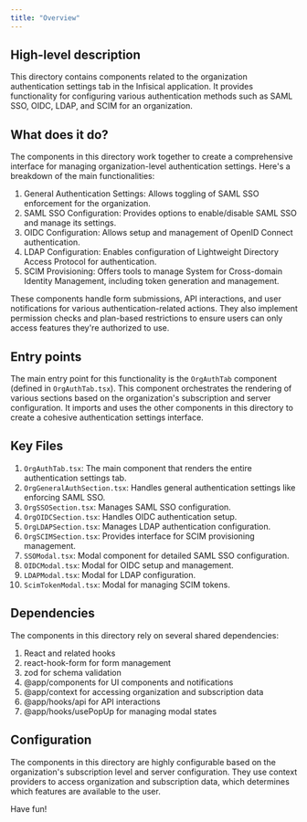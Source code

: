 ```yaml
---
title: "Overview"
---
```


## High-level description
This directory contains components related to the organization authentication settings tab in the Infisical application. It provides functionality for configuring various authentication methods such as SAML SSO, OIDC, LDAP, and SCIM for an organization.

## What does it do?
The components in this directory work together to create a comprehensive interface for managing organization-level authentication settings. Here's a breakdown of the main functionalities:

1. General Authentication Settings: Allows toggling of SAML SSO enforcement for the organization.
2. SAML SSO Configuration: Provides options to enable/disable SAML SSO and manage its settings.
3. OIDC Configuration: Allows setup and management of OpenID Connect authentication.
4. LDAP Configuration: Enables configuration of Lightweight Directory Access Protocol for authentication.
5. SCIM Provisioning: Offers tools to manage System for Cross-domain Identity Management, including token generation and management.

These components handle form submissions, API interactions, and user notifications for various authentication-related actions. They also implement permission checks and plan-based restrictions to ensure users can only access features they're authorized to use.

## Entry points
The main entry point for this functionality is the `OrgAuthTab` component (defined in `OrgAuthTab.tsx`). This component orchestrates the rendering of various sections based on the organization's subscription and server configuration. It imports and uses the other components in this directory to create a cohesive authentication settings interface.

## Key Files
1. `OrgAuthTab.tsx`: The main component that renders the entire authentication settings tab.
2. `OrgGeneralAuthSection.tsx`: Handles general authentication settings like enforcing SAML SSO.
3. `OrgSSOSection.tsx`: Manages SAML SSO configuration.
4. `OrgOIDCSection.tsx`: Handles OIDC authentication setup.
5. `OrgLDAPSection.tsx`: Manages LDAP authentication configuration.
6. `OrgSCIMSection.tsx`: Provides interface for SCIM provisioning management.
7. `SSOModal.tsx`: Modal component for detailed SAML SSO configuration.
8. `OIDCModal.tsx`: Modal for OIDC setup and management.
9. `LDAPModal.tsx`: Modal for LDAP configuration.
10. `ScimTokenModal.tsx`: Modal for managing SCIM tokens.

## Dependencies
The components in this directory rely on several shared dependencies:

1. React and related hooks
2. react-hook-form for form management
3. zod for schema validation
4. @app/components for UI components and notifications
5. @app/context for accessing organization and subscription data
6. @app/hooks/api for API interactions
7. @app/hooks/usePopUp for managing modal states

## Configuration
The components in this directory are highly configurable based on the organization's subscription level and server configuration. They use context providers to access organization and subscription data, which determines which features are available to the user.

Have fun!